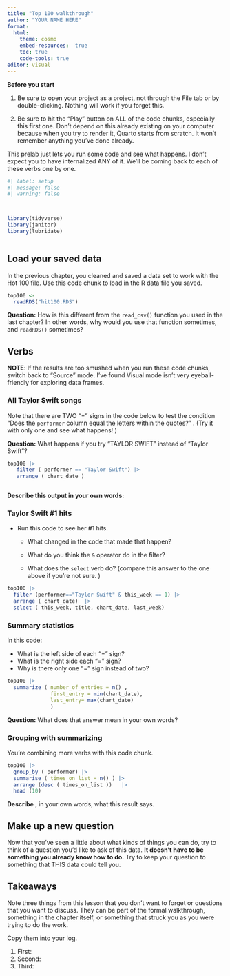 ```yaml
---
title: "Top 100 walkthrough"
author: "YOUR NAME HERE"
format: 
  html: 
    theme: cosmo
    embed-resources:  true
    toc: true
    code-tools: true
editor: visual
---
```


**Before you start**

1.  Be sure to open your project as a project, not through the File tab or by double-clicking. Nothing will work if you forget this.

2.  Be sure to hit the "Play" button on ALL of the code chunks, especially this first one. Don't depend on this already existing on your computer because when you try to render it, Quarto starts from scratch. It won't remember anything you've done already.

This prelab just lets you run some code and see what happens. I don't expect you to have internalized ANY of it. We'll be coming back to each of these verbs one by one.

```r
#| label: setup
#| message: false
#| warning: false



library(tidyverse)
library(janitor)
library(lubridate)



```

## Load your saved data

In the previous chapter, you cleaned and saved a data set to work with the Hot 100 file. Use this code chunk to load in the R data file you saved.

```r

top100 <- 
  readRDS("hit100.RDS")

```

**Question:** How is this different from the `read_csv()` function you used in the last chapter? In other words, why would you use that function sometimes, and `readRDS()` sometimes?

## Verbs

**NOTE**: If the results are too smushed when you run these code chunks, switch back to "Source" mode. I've found Visual mode isn't very eyeball-friendly for exploring data frames.

### All Taylor Swift songs

Note that there are TWO "=" signs in the code below to test the condition "Does the `performer` column equal the letters within the quotes?" . (Try it with only one and see what happens! )

**Question:** What happens if you try "TAYLOR SWIFT" instead of "Taylor Swift"?

```r

top100 |> 
   filter ( performer == "Taylor Swift") |> 
   arrange ( chart_date )



```

**Describe this output in your own words:**

### Taylor Swift #1 hits

-   Run this code to see her #1 hits.

    -   What changed in the code that made that happen?

    -   What do you think the `&` operator do in the filter?

    -   What does the `select` verb do? (compare this answer to the one above if you're not sure. )

```r

top100 |>
  filter (performer=="Taylor Swift" & this_week == 1) |>
  arrange ( chart_date)  |>
  select ( this_week, title, chart_date, last_week)


```

### Summary statistics

In this code:

-   What is the left side of each "=" sign?
-   What is the right side each "=" sign?
-   Why is there only one "=" sign instead of two?

```r

top100 |>
  summarize ( number_of_entries = n() , 
              first_entry = min(chart_date), 
              last_entry= max(chart_date)
              )


```

**Question:** What does that answer mean in your own words?

### Grouping with summarizing

You're combining more verbs with this code chunk.

```r

top100 |>
  group_by ( performer) |>
  summarise ( times_on_list = n() ) |>
  arrange (desc ( times_on_list ))   |> 
  head (10)


```

**Describe** , in your own words, what this result says.

## Make up a new question

Now that you've seen a little about what kinds of things you can do, try to think of a question you'd like to ask of this data. **It doesn't have to be something you already know how to do.** Try to keep your question to something that THIS data could tell you.

## Takeaways

Note three things from this lesson that you don't want to forget or questions that you want to discuss. They can be part of the formal walkthrough, something in the chapter itself, or something that struck you as you were trying to do the work.

Copy them into your log.

1.  First:
2.  Second:
3.  Third: